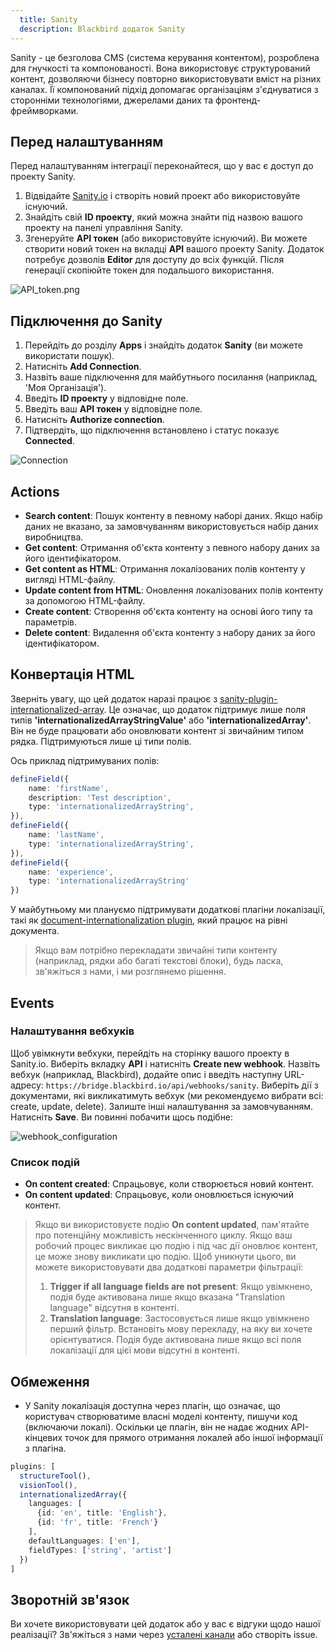 ```yaml
---
  title: Sanity
  description: Blackbird додаток Sanity
---
```


<LinkCard title="View on Github" target="_blank" href="https://github.com/bb-io/Sanity" icon="github" />

Sanity - це безголова CMS (система керування контентом), розроблена для гнучкості та компонованості. Вона використовує структурований контент, дозволяючи бізнесу повторно використовувати вміст на різних каналах. Її компонований підхід допомагає організаціям з'єднуватися з сторонніми технологіями, джерелами даних та фронтенд-фреймворками.

## Перед налаштуванням

Перед налаштуванням інтеграції переконайтеся, що у вас є доступ до проекту Sanity.

1. Відвідайте [Sanity.io](https://www.sanity.io/manage/personal) і створіть новий проект або використовуйте існуючий.
2. Знайдіть свій **ID проекту**, який можна знайти під назвою вашого проекту на панелі управління Sanity.
3. Згенеруйте **API токен** (або використовуйте існуючий). Ви можете створити новий токен на вкладці **API** вашого проекту Sanity. Додаток потребує дозволів **Editor** для доступу до всіх функцій. Після генерації скопіюйте токен для подальшого використання.

![API_token.png](https://raw.githubusercontent.com/bb-io/Sanity/main/image/README/API_token.png)

## Підключення до Sanity

1. Перейдіть до розділу **Apps** і знайдіть додаток **Sanity** (ви можете використати пошук).
2. Натисніть **Add Connection**.
3. Назвіть ваше підключення для майбутнього посилання (наприклад, 'Моя Організація').
4. Введіть **ID проекту** у відповідне поле.
5. Введіть ваш **API токен** у відповідне поле.
6. Натисніть **Authorize connection**.
7. Підтвердіть, що підключення встановлено і статус показує **Connected**.

![Connection](https://raw.githubusercontent.com/bb-io/Sanity/main/image/README/connection.png)

## Actions

- **Search content**: Пошук контенту в певному наборі даних. Якщо набір даних не вказано, за замовчуванням використовується набір даних виробництва.
- **Get content**: Отримання об'єкта контенту з певного набору даних за його ідентифікатором.
- **Get content as HTML**: Отримання локалізованих полів контенту у вигляді HTML-файлу.
- **Update content from HTML**: Оновлення локалізованих полів контенту за допомогою HTML-файлу.
- **Create content**: Створення об'єкта контенту на основі його типу та параметрів.
- **Delete content**: Видалення об'єкта контенту з набору даних за його ідентифікатором.

## Конвертація HTML

Зверніть увагу, що цей додаток наразі працює з [sanity-plugin-internationalized-array](https://github.com/sanity-io/sanity-plugin-internationalized-array). Це означає, що додаток підтримує лише поля типів **'internationalizedArrayStringValue'** або **'internationalizedArray'**. Він не буде працювати або оновлювати контент зі звичайним типом рядка. Підтримуються лише ці типи полів.

Ось приклад підтримуваних полів:

```ts
defineField({
    name: 'firstName',
    description: 'Test description',
    type: 'internationalizedArrayString',
}),
defineField({
    name: 'lastName',
    type: 'internationalizedArrayString',
}),
defineField({
    name: 'experience',
    type: 'internationalizedArrayString'
})
```

У майбутньому ми плануємо підтримувати додаткові плагіни локалізації, такі як [document-internationalization plugin](https://github.com/sanity-io/document-internationalization), який працює на рівні документа.

> Якщо вам потрібно перекладати звичайні типи контенту (наприклад, рядки або багаті текстові блоки), будь ласка, зв'яжіться з нами, і ми розглянемо рішення.

## Events

### Налаштування вебхуків

Щоб увімкнути вебхуки, перейдіть на сторінку вашого проекту в Sanity.io. Виберіть вкладку **API** і натисніть **Create new webhook**. Назвіть вебхук (наприклад, Blackbird), додайте опис і введіть наступну URL-адресу: `https://bridge.blackbird.io/api/webhooks/sanity`. Виберіть дії з документами, які викликатимуть вебхук (ми рекомендуємо вибрати всі: create, update, delete). Залиште інші налаштування за замовчуванням. Натисніть **Save**. Ви повинні побачити щось подібне:

![webhook_configuration](https://raw.githubusercontent.com/bb-io/Sanity/main/image/README/webhook_configuration.png)

### Список подій

- **On content created**: Спрацьовує, коли створюється новий контент.
- **On content updated**: Спрацьовує, коли оновлюється існуючий контент.

> Якщо ви використовуєте подію **On content updated**, пам'ятайте про потенційну можливість нескінченного циклу. Якщо ваш робочий процес викликає цю подію і під час дії оновлює контент, це може знову викликати цю подію. Щоб уникнути цього, ви можете використовувати два додаткові параметри фільтрації:
>
> 1. **Trigger if all language fields are not present**: Якщо увімкнено, подія буде активована лише якщо вказана "Translation language" відсутня в контенті.
> 2. **Translation language**: Застосовується лише якщо увімкнено перший фільтр. Встановіть мову перекладу, на яку ви хочете орієнтуватися. Подія буде активована лише якщо всі поля локалізації для цієї мови відсутні в контенті.

## Обмеження

- У Sanity локалізація доступна через плагін, що означає, що користувач створюватиме власні моделі контенту, пишучи код (включаючи локалі). Оскільки це плагін, він не надає жодних API-кінцевих точок для прямого отримання локалей або іншої інформації з плагіна.

```ts
plugins: [
  structureTool(), 
  visionTool(),
  internationalizedArray({
    languages: [
      {id: 'en', title: 'English'},
      {id: 'fr', title: 'French'}
    ],
    defaultLanguages: ['en'],
    fieldTypes: ['string', 'artist']
  })
]
```

## Зворотній зв'язок

Ви хочете використовувати цей додаток або у вас є відгуки щодо нашої реалізації? Зв'яжіться з нами через [усталені канали](https://www.blackbird.io/) або створіть issue.